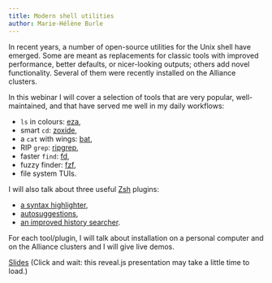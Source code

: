 ```yaml
---
title: Modern shell utilities
author: Marie-Hélène Burle
---
```


:::{.def}

In recent years, a number of open-source utilities for the Unix shell have emerged. Some are meant as replacements for classic tools with improved performance, better defaults, or nicer-looking outputs; others add novel functionality. Several of them were recently installed on the Alliance clusters.

In this webinar I will cover a selection of tools that are very popular, well-maintained, and that have served me well in my daily workflows:

- `ls` in colours: [eza](https://github.com/eza-community/eza),
- smart `cd`: [zoxide](https://github.com/ajeetdsouza/zoxide),
- a `cat` with wings: [bat](https://github.com/sharkdp/bat),
- RIP `grep`: [ripgrep](https://github.com/BurntSushi/ripgrep),
- faster `find`: [fd](https://github.com/sharkdp/fd),
- fuzzy finder: [fzf](https://github.com/junegunn/fzf),
- file system TUIs.

I will also talk about three useful [Zsh](https://www.zsh.org/) plugins:

- [a syntax highlighter](https://github.com/zsh-users/zsh-syntax-highlighting),
- [autosuggestions](https://github.com/zsh-users/zsh-autosuggestions),
- [an improved history searcher](https://github.com/zsh-users/zsh-history-substring-search).

For each tool/plugin, I will talk about installation on a personal computer and on the Alliance clusters and I will give live demos.

:::

[Slides](wb_tools3_slides.qmd){.btn .btn-outline-primary} [(Click and wait: this reveal.js presentation may take a little time to load.)]{.inlinenote}
<br><br>

<!-- {{< video https://www.youtube.com/embed/ >}} -->
